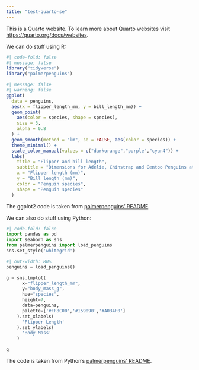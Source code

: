 ```yaml
---
title: "test-quarto-se"
---
```


This is a Quarto website.
To learn more about Quarto websites visit <https://quarto.org/docs/websites>.

We can do stuff using R:

```r
#| code-fold: false
#| message: false
library("tidyverse")
library("palmerpenguins")
```

```r
#| message: false
#| warning: false
ggplot(
  data = penguins,
  aes(x = flipper_length_mm, y = bill_length_mm)) +
  geom_point(
    aes(color = species, shape = species),
    size = 3,
    alpha = 0.8
  ) +
  geom_smooth(method = "lm", se = FALSE, aes(color = species)) +
  theme_minimal() +
  scale_color_manual(values = c("darkorange","purple","cyan4")) +
  labs(
    title = "Flipper and bill length",
    subtitle = "Dimensions for Adelie, Chinstrap and Gentoo Penguins at Palmer Station LTER",
    x = "Flipper length (mm)",
    y = "Bill length (mm)",
    color = "Penguin species",
    shape = "Penguin species"
  )
```

The ggplot2 code is taken from [palmerpenguins' README](https://github.com/allisonhorst/palmerpenguins/blob/c19a904462482430170bfe2c718775ddb7dbb885/README.Rmd#L34).

We can also do stuff using Python:

```python
#| code-fold: false
import pandas as pd
import seaborn as sns 
from palmerpenguins import load_penguins
sns.set_style('whitegrid')
```

```python
#| out-width: 80%
penguins = load_penguins()

g = sns.lmplot(
      x="flipper_length_mm",
      y="body_mass_g",
      hue="species",
      height=7,
      data=penguins,
      palette=['#FF8C00','#159090','#A034F0']
    ).set_xlabels(
      'Flipper Length'
    ).set_ylabels(
      'Body Mass'
    )
    
g
```

The code is taken from Python's [palmerpenguins' README](https://github.com/mcnakhaee/palmerpenguins).

